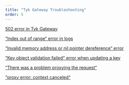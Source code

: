 ```yaml
---
title: "Tyk Gateway Troubleshooting"
order: 5
---
```


[502 error in Tyk Gateway](/5.6/troubleshooting/tyk-gateway/502-error-tyk-gateway)

[“Index out of range“ error in logs](/5.6/troubleshooting/tyk-gateway/index-range-error-logs)

[“Invalid memory address or nil pointer dereference“ error](/5.6/troubleshooting/tyk-gateway/invalid-memory-address-nil-pointer-dereference-error)

[“Key object validation failed“ error when updating a key](/5.6/troubleshooting/tyk-gateway/key-object-validation-failed-error-updating-key)

[“There was a problem proxying the request“](/5.6/troubleshooting/tyk-gateway/problem-proxying-request)

[“proxy error: context canceled“](/5.6/troubleshooting/tyk-gateway/context-canceled)
